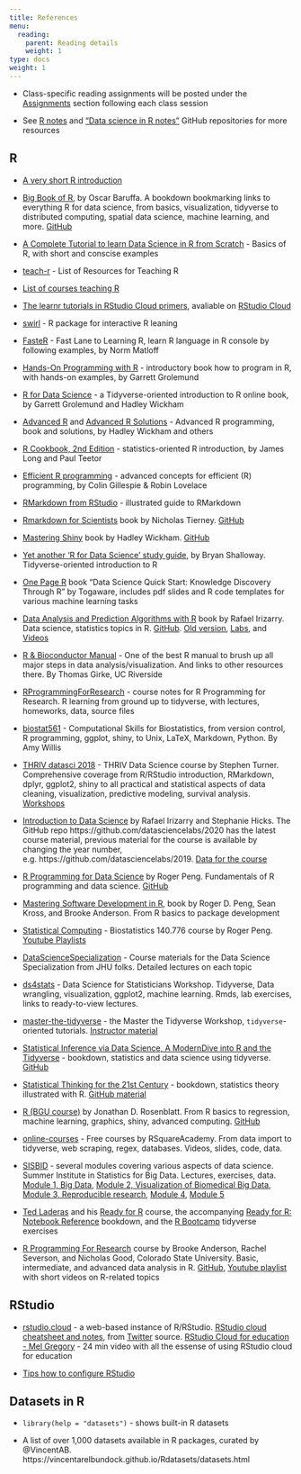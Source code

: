 ```yaml
---
title: References
menu:
  reading:
    parent: Reading details
    weight: 1
type: docs
weight: 1
---
```


- Class-specific reading assignments will be posted under the [Assignments](/assignment/) section following each class session

- See [R notes](https://github.com/mdozmorov/R_notes) and ["Data science in R notes"](https://github.com/mdozmorov/R_notes) GitHub repositories for more resources

## R

- [A very short R introduction](https://cran.r-project.org/doc/contrib/Torfs+Brauer-Short-R-Intro.pdf)

- [Big Book of R](https://bigbookofr.netlify.app/), by Oscar Baruffa. A bookdown bookmarking links to everything R for data science, from basics, visualization, tidyverse to distributed computing, spatial data science, machine learning, and more. [GitHub](https://github.com/oscarbaruffa/BigBookofR)

- [A Complete Tutorial to learn Data Science in R from Scratch](http://www.analyticsvidhya.com/blog/2016/02/complete-tutorial-learn-data-science-scratch/) - Basics of R, with short and conscise examples

- [teach-r](https://github.com/coatless/teach-r) - List of Resources for Teaching R

- [List of courses teaching R](https://github.com/rstudio-education/rstats-ed)

- [The learnr tutorials in RStudio Cloud primers](https://github.com/rstudio-education/primers), avaliable on [RStudio Cloud](https://rstudio.cloud/projects)

- [swirl](http://swirlstats.com/) - R package for interactive R leaning

- [FasteR](https://github.com/matloff/fasteR) - Fast Lane to Learning R, learn R language in R console by following examples, by Norm Matloff

- [Hands-On Programming with R](https://rstudio-education.github.io/hopr) - introductory book how to program in R, with hands-on examples, by Garrett Grolemund

- [R for Data Science](https://r4ds.had.co.nz/) - a Tidyverse-oriented introduction to R online book, by Garrett Grolemund and Hadley Wickham

- [Advanced R](https://adv-r.hadley.nz/) and [Advanced R Solutions](https://advanced-r-solutions.rbind.io) - Advanced R programming, book and solutions, by Hadley Wickham and others

- [R Cookbook, 2nd Edition](https://rc2e.com) - statistics-oriented R introduction, by James Long and Paul Teetor

- [Efficient R programming](https://bookdown.org/csgillespie/efficientR/) - advanced concepts for efficient (R) programming, by Colin Gillespie & Robin Lovelace

- [RMarkdown from RStudio](https://rmarkdown.rstudio.com/lesson-1.html) - illustrated guide to RMarkdown 

- [Rmarkdown for Scientists](https://rmd4sci.njtierney.com/) book by Nicholas Tierney. [GitHub](https://github.com/njtierney/rmd4sci)

- [Mastering Shiny](https://mastering-shiny.org/) book by Hadley Wickham. [GitHub](https://github.com/jcheng5/shiny-book)

- [Yet another ‘R for Data Science’ study guide](https://brshallo.github.io/r4ds_solutions/), by Bryan Shalloway. Tidyverse-oriented introduction to R

- [One Page R](https://togaware.com/onepager/) book "Data Science Quick Start: Knowledge Discovery Through R" by Togaware, includes pdf slides and R code templates for various machine learning tasks

- [Data Analysis and Prediction Algorithms with R](https://rafalab.github.io/dsbook/) book by Rafael Irizarry. Data science, statistics topics in R. [GitHub](https://github.com/rafalab/dsbook). [Old version](https://genomicsclass.github.io/book/), [Labs](https://github.com/genomicsclass/labs), and [Videos](http://lorainelab.org/statistics-and-r-for-the-life-sciences/)

- [R & Bioconductor Manual](http://manuals.bioinformatics.ucr.edu/home/R_BioCondManual) - One of the best R manual to brush up all major steps in data analysis/visualization. And links to other resources there. By Thomas Girke, UC Riverside

- [RProgrammingForResearch](https://github.com/geanders/RProgrammingForResearch) - course notes for R Programming for Research. R learning from ground up to tidyverse, with lectures, homeworks, data, source files

- [biostat561](https://github.com/adw96/biostat561) - Computational Skills for Biostatistics, from version control, R programming, ggplot, shiny, to Unix, LaTeX, Markdown, Python. By Amy Willis

- [THRIV datasci 2018](https://thriv.github.io/biodatasci2018/) - THRIV Data Science course by Stephen Turner. Comprehensive coverage from R/RStudio introduction, RMarkdown, dplyr, ggplot2, shiny to all practical and statistical aspects of data cleaning, visualization, predictive modeling, survival analysis. [Workshops](https://stephenturner.github.io/workshops/index.html)

- [Introduction to Data Science](https://datasciencelabs.github.io/) by Rafael Irizarry and Stephanie Hicks. The GitHub repo https://github.com/datasciencelabs/2020 has the latest course material, previous material for the course is available by changing the year number, e.g. https://github.com/datasciencelabs/2019. [Data for the course](https://github.com/datasciencelabs/data)

- [R Programming for Data Science](https://leanpub.com/rprogramming) by Roger Peng. Fundamentals of R programming and data science. [GitHub](https://github.com/rdpeng/rprogdatascience/)

- [Mastering Software Development in R](https://bookdown.org/rdpeng/RProgDA/), book by Roger D. Peng, Sean Kross, and Brooke Anderson. From R basics to package development

- [Statistical Computing](https://rdpeng.github.io/Biostat776/) - Biostatistics 140.776 course by Roger Peng. [Youtube Playlists](https://www.youtube.com/c/RogerPeng/playlists)

- [DataScienceSpecialization](https://github.com/DataScienceSpecialization/courses) - Course materials for the Data Science Specialization from JHU folks. Detailed lectures on each topic

- [ds4stats](https://github.com/rafalab/ds4stats) - Data Science for Statisticians Workshop. Tidyverse, Data wrangling, visualization, ggplot2, machine learning. Rmds, lab exercises, links to ready-to-view lectures. 

- [master-the-tidyverse](https://github.com/rstudio-education/master-the-tidyverse/) - the Master the Tidyverse Workshop, `tidyverse`-oriented tutorials. [Instructor material](https://github.com/rstudio-education/master-the-tidyverse-instructors)

- [Statistical Inference via Data Science, A ModernDive into R and the Tidyverse](https://moderndive.com/)  - bookdown, statistics and data science using tidyverse. [GitHub](https://github.com/moderndive/moderndive_book)

- [Statistical Thinking for the 21st Century](https://statsthinking21.org/) - bookdown, statistics theory illustrated with R. [GitHub material](https://github.com/statsthinking21)

- [R (BGU course)](http://www.john-ros.com/Rcourse/) by Jonathan D. Rosenblatt. From R basics to regression, machine learning, graphics, shiny, advanced computing. [GitHub](https://github.com/johnros/RAMR-R-Course)

- [online-courses](https://github.com/rsquaredacademy-education/online-courses/) - Free courses by RSquareAcademy. From data import to tidyverse, web scraping, regex, databases. Videos, slides, code, data. 

- [SISBID](https://github.com/SISBID) - several modules covering various aspects of data science. Summer Institute in Statistics for Big Data. Lectures, exercises, data. [Module 1, Big Data](https://github.com/SISBID/Module1), [Module 2, Visualization of Biomedical Big Data](https://github.com/SISBID/Module2), [Module 3, Reproducible research](https://github.com/SISBID/Module3), [Module 4](https://github.com/SISBID/Module4), [Module 5](https://github.com/SISBID/Module5)

- [Ted Laderas](https://laderast.github.io/) and his [Ready for R](https://ready4r.netlify.app/) course, the accompanying [Ready for R: Notebook Reference](https://ready4r.netlify.app/labbook/) bookdown, and the [R Bootcamp](https://r-bootcamp.netlify.app) tidyverse exercises

- [R Programming For Research](https://geanders.github.io/RProgrammingForResearch/index.html) course by Brooke Anderson, Rachel Severson, and Nicholas Good, Colorado State University. Basic, intermediate, and advanced data analysis in R. [GitHub](https://github.com/geanders/RProgrammingForResearch), [Youtube playlist](https://www.youtube.com/playlist?list=PLuGPtwgRXxqK1d-3V2MKCad24h-v75k8P) with short videos on R-related topics

## RStudio

- [rstudio.cloud](https://rstudio.cloud) - a web-based instance of R/RStudio. [RStudio cloud cheatsheet and notes](https://docs.google.com/presentation/d/1Lc0_hLgLUh0KSS5DIEZBUfE4KzeU8kH25nGY4w2kE1o/edit#slide=id.g606317e658_0_167), from [Twitter](https://twitter.com/lobrowR/status/1295114281428684806?s=20) source. [RStudio Cloud for education - Mel Gregory](https://youtu.be/PviVimazpz8) - 24 min video with all the essense of using RStudio cloud for education

- [Tips how to configure RStudio](https://drdoane.com/my-rstudio-configuration/)

## Datasets in R

- `library(help = "datasets")` - shows built-in R datasets

- A list of over 1,000 datasets available in R packages, curated by @VincentAB. https://vincentarelbundock.github.io/Rdatasets/datasets.html



<!--
- [Turn scripts into reproducible reports](http://kbroman.org/steps2rr/pages/reports.html) by Karl Broman 

- [R Markdown](http://kbroman.org/knitr_knutshell/pages/markdown.html) and [Knitr with R Markdown](http://kbroman.org/knitr_knutshell/pages/Rmarkdown.html) tutorials by Karl Broman

- [R Markdown - Dynamic Documents for R](https://support.rstudio.com/hc/en-us/articles/205368677-R-Markdown-Dynamic-Documents-for-R) from RStudio

- [R markdown cheat sheet](https://www.rstudio.com/wp-content/uploads/2015/02/rmarkdown-cheatsheet.pdf) and [R Markdown Reference Guide](https://www.rstudio.com/wp-content/uploads/2015/03/rmarkdown-reference.pdf) from RStudio

- [RMarkdown from RStudio](https://rmarkdown.rstudio.com/lesson-1.html) - illustrated guide to RMarkdown 

- [Rmarkdown for Scientists](https://rmd4sci.njtierney.com/) book by Nicholas Tierney. [GitHub](https://github.com/njtierney/rmd4sci)

- [R Markdown: The Bigger Picture](https://github.com/garrettgman/rmarkdown-the-bigger-picture) slides for a talk at rstudio::conf 2019, by Garrett Grolemund. [Video](https://rstudio.com/resources/rstudioconf-2019/r-markdown-the-bigger-picture/), 19 min

- [Create beautiful and semantically meaningful articles with pandoc](https://pandoc-scholar.github.io), how to xreate scholar articles

- [Templates and tools for making a Résumé/CV, vitae R package](https://ropenscilabs.github.io/vitae/)
- [YAAC: Another Awesome CV is a template using Font Awesome and Adobe Source Font, LaTeX](https://github.com/darwiin/yaac-another-awesome-cv)
- RMarkdown CV built using the [pagedown](https://pagedown.rbind.io/) R package:
    - [Guangchuang Yu's CV](https://github.com/GuangchuangYu/cv)
    - [Nick Strayer's CV](https://github.com/nstrayer/cv)

- [Manubot](https://manubot.org/) - collaborative manuscripts in Markdown, flexible citations, Pandoc backend, Travis CI. https://manubot.org/
    - Himmelstein, Daniel S., Vincent Rubinetti, David R. Slochower, Dongbo Hu, Venkat S. Malladi, Casey S. Greene, and Anthony Gitter. “[Open Collaborative Writing with Manubot](https://doi.org/10.1371/journal.pcbi.1007128).” PLoS Computational Biology 15, no. 6 (June 24, 2019)
-->

<!--
### Functions

- Resources by Karl Broman: [Transform repeated code into functions](http://kbroman.org/steps2rr/pages/functions.html), [Package functions for reuse](http://kbroman.org/steps2rr/pages/packages.html), [R package primer](http://kbroman.org/pkg_primer/)


### R packages

- [R package development - the Leek group way!](https://github.com/jtleek/rpackages) - Jeff Leek on developing R packages, links to resources

- [Writing an R package from scratch](https://hilaryparker.com/2014/04/29/writing-an-r-package-from-scratch/) tutorial by Hillary Parker

- [R packages](http://r-pkgs.had.co.nz/) book by Hadley Wickham

- [How to create an R package" example and links](https://github.com/isteves/r-pkg-intro) - R package example and links to resources

- [sinew](https://github.com/yonicd/sinew) - an R package for generating roxygen2 skeletons populated with information scraped from the function script

- [pRojects](https://github.com/lockedata/pRojects) - R package for making project templates

- [Package Development tutorial for useR! 2019 Toulouse](https://github.com/jennybc/pkg-dev-tutorial) by Jenny Bryant

- [Create A Package](https://kayla-morrell.github.io/CreateAPackage/) - Bioconductor 2020 workshop by Kayla Interdonato, Lori Shepherd

- [R package workshop](https://combine-australia.github.io/r-pkg-dev/) by COMBINE, an association for Australian students in bioinformatics,
-->


<!--
- [Manipulating, analyzing and exporting data with tidyverse](https://datacarpentry.org/R-ecology-lesson/03-dplyr.html) by Data Carpentry

- [Data Manipulation with dplyr](http://datascienceplus.com/data-manipulation-with-dplyr/) - a short blog post demonstrating dplyr's functionality, by Teja Kodali

- [Introduction to dplyr for Faster Data Manipulation in R] (https://rpubs.com/justmarkham/dplyr-tutorial) - another dplyr tutorial, with a 40 min [video](https://youtu.be/jWjqLW-u3hc)
-->

<!--
- [Visualisation of biomolecular data](https://lgatto.github.io/VisualisingBiomolecularData/index.html) by Laurent Gatto

- O'Donoghue, Sen I., Benedetta Frida Baldi, Susan J. Clark, Aaron E. Darling, James M. Hogan, Sandeep Kaur, Lena Maier-Hein, et al. "[Visualization of Biomedical Data](https://doi.org/10.1146/annurev-biodatasci-080917-013424)." Annual Review of Biomedical Data Science 1, no. 1 (July 20, 2018) - Visualization best practices (the use of length, area, color etc.)

- [Data visualization in R](https://datacarpentry.org/R-genomics/05-data-visualization.html) by Data Carpentry

- [Teaching materials for the R package ggplot2](https://github.com/jennybc/ggplot2-tutorial) by Jenny Bryant

- [Interactive plots in R](https://davetang.org/muse/2018/05/18/interactive-plots-in-r/) by Dave Tang

- [The R Graph Gallery, all graphs](http://www.r-graph-gallery.com/all-graphs/), visuals with code examples

- [Beautiful plotting in R: A ggplot2 cheatsheet](http://zevross.com/blog/2014/08/04/beautiful-plotting-in-r-a-ggplot2-cheatsheet-3/) - illustrated ggplot2 modifications
-->

<!--
## Best practices

- [Tips for organizing projects](http://kbroman.org/steps2rr/pages/organize.html), [Organizing data in spreadsheets](http://kbroman.org/dataorg/) by Karl Broman

- [Data Organization in Spreadsheets, common mistakes](http://www.datacarpentry.org/spreadsheet-ecology-lesson/02-common-mistakes/)

- [Software Carpentry reading material on software engineering and scientific computing](http://software-carpentry.org/reading/) 

- [Software development skills for data scientists](http://treycausey.com/software_dev_skills.html) by Trey Causey

- [ProjectTemplate](http://projecttemplate.net/) - an R package for advanced project management, [GitHub](https://github.com/johnmyleswhite/ProjectTemplate)

- Seemann, Torsten. “[Ten Recommendations for Creating Usable Bioinformatics Command Line Software](https://doi.org/10.1186/2047-217X-2-15).” GigaScience 2, no. 1 (December 2013)

- List, Markus, Peter Ebert, and Felipe Albrecht. “[Ten Simple Rules for Developing Usable Software in Computational Biology](https://doi.org/10.1371/journal.pcbi.1005265).” PLoS Computational Biology 13, no. 1 (January 2017)

- Taschuk, Morgan, and Greg Wilson. “[Ten Simple Rules for Making Research Software More Robust](https://doi.org/10.1371/journal.pcbi.1005412).” PLOS Computational Biology 13, no. 4 (April 13, 2017). [GitHub](https://github.com/oicr-gsi/robust-paper) 

- [Code and Data for the Social Sciences: A Practitioner’s Guide](https://web.stanford.edu/~gentzkow/research/CodeAndData.pdf) book by Matthew Gentzkow and Jesse Shapiro, PDF

- Wilson, Greg, D. A. Aruliah, C. Titus Brown, Neil P. Chue Hong, Matt Davis, Richard T. Guy, Steven H. D. Haddock, et al. "[Best Practices for Scientific Computing](http://journals.plos.org/plosbiology/article?id=10.1371/journal.pbio.1001745) ." PLoS Biology 2014

- Noble, William Stafford. “[A Quick Guide to Organizing Computational Biology Projects](https://doi.org/10.1371/journal.pcbi.1000424).” PLoS Computational Biology 5, no. 7 (July 2009) - Computational projects organization, folder structure, command line scripts, version control
-->